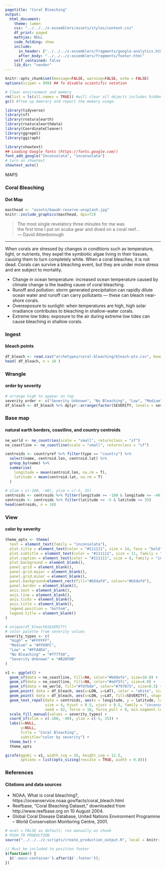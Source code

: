 ```yaml
---
pagetitle: "Coral Bleaching"
output:
  html_document:
    theme: lumen
    css: "../../../z-assemblers/assets/styles/content.css"
    df_print: paged
    mathjax: NULL
    code_folding: show
    include:
      in_header: ["../../../z-assemblers/fragments/google-analytics.html", "../../../z-assemblers/fragments/header.html"]
      after_body: "../../../z-assemblers/fragments/footer.html"
    self_contained: false
    lib_dir: "vendor"
---
```


```r

knitr::opts_chunk$set(message=FALSE, warning=FALSE, echo = FALSE)
options(scipen = 999) ## To disable scientific notation

# Clear environment and memory
rm(list = ls(all.names = TRUE)) #will clear all objects includes hidden objects.
gc() #free up memrory and report the memory usage.

library(tidyverse)
library(sf)
library(rnaturalearth)
library(rnaturalearthdata)
library(CoordinateCleaner)
library(ggrepel)
library(ggiraph)

library(showtext)
## Loading Google fonts (https://fonts.google.com/)
font_add_google("Inconsolata", "inconsolata")
# turn on showtext
showtext_auto()

```

<div class="activity">
MAPS  
</div>

### Coral Bleaching
#### Dot Map

```r

masthead <- "assets/bawah-reserve-unsplash.jpg"
knitr::include_graphics(masthead, dpi=72)

```


> The most single revelatory three minutes for me was\
  the first time I put on scuba gear and dived on a coral reef...\
--- David Attenborough

***


When corals are stressed by changes in conditions such as temperature, light, or nutrients, they expel the symbiotic algae living in their tissues, causing them to turn completely white. When a coral bleaches, it is not dead. Corals can survive a bleaching event, but they are under more stress and are subject to mortality.

* Change in ocean temperature: increased ocean temperature caused by climate change is the leading cause of coral bleaching. 
* Runoff and pollution: storm generated precipitation can rapidly dilute ocean water and runoff can carry pollutants — these can bleach near-shore corals. 
* Overexposure to sunlight: when temperatures are high, high solar irradiance contributes to bleaching in shallow-water corals. 
* Extreme low tides: exposure to the air during extreme low tides can cause bleaching in shallow corals.


### Ingest
#### bleach points


```r

df_bleach <- read.csv("archetypes/coral-bleaching/bleach-pts.csv", header = TRUE, stringsAsFactors = FALSE)
head( df_bleach, n = 10 )

```


### Wrangle
#### order by severity


```r

# arrange high to appear on top
severity_order <- c("Severity Unknown", "No Bleaching", "Low", "Medium", "High" )
df_bleach <- df_bleach %>% dplyr::arrange(factor(SEVERITY, levels = severity_order))

```


### Base map
#### natural earth borders, coastline, and country centroids


```r

ne_world <- ne_countries(scale = "small", returnclass = "sf")
ne_coastline <- ne_coastline(scale = "small", returnclass = "sf")

centroids <- countryref %>% filter(type == "country") %>%
  select(name, centroid.lon, centroid.lat) %>%
  group_by(name) %>%
  summarise(
    longitude = mean(centroid.lon, na.rm = T),
    latitude = mean(centroid.lat, na.rm = T)
  )
  
# xlim = c(-100, -40), ylim = c(-5, 35)
centroids <- centroids %>% filter(longitude >= -100 & longitude <= -40)
centroids <- centroids %>% filter(latitude >= -5 & latitude <= 35)
head(centroids, n = 10)

```


### View
#### color by severity


```r

theme_opts <- theme(
  text = element_text(family = "inconsolata"), 
  plot.title = element_text(color = "#111111", size = 14, face = "bold", family = "inconsolata"),
  plot.subtitle = element_text(color = "#111111", size = 11, family = "inconsolata"),
  plot.caption = element_text(color = "#111111", size = 8, family = "inconsolata"),
  plot.background = element_blank(),
  panel.grid = element_blank(),
  panel.grid.major = element_blank(),
  panel.grid.minor = element_blank(),
  panel.background=element_rect(fill="#b5dafd", colour="#b5dafd"),
  panel.border = element_blank(),
  axis.text = element_blank(),
  axis.line = element_blank(),
  axis.ticks = element_blank(),
  axis.title = element_blank(),
  legend.position = "bottom",
  legend.title = element_blank()
)

# unique(df_bleach$SEVERITY)
# color palette from severity values
severity_types <- c(
  "High" = "#FFFFFF",
  "Medium" = "#FFD9FC",
  "Low" = "#FFA8D4",
  "No Bleaching" = "#ff7f50",
  "Severity Unknown" = "#B2DFDB"
)

v1 <- ggplot() +
  geom_sf(data = ne_coastline, fill=NA, color="#bddefe", size=10.0) +
  geom_sf(data = ne_coastline, fill=NA, color="#edf5fc", size=4.0) +
  geom_sf(data = ne_world, fill="#fdfbde", color="#797875", size=0.5) +
  geom_point( data = df_bleach, aes(x=LON, y=LAT), color = "white", size=3.5) +
  geom_point( data = df_bleach, aes(x=LON, y=LAT, fill=SEVERITY), shape = 21, color = "#ff7f50", size=2.5, alpha = 0.7) +
  geom_text_repel(data = centroids, aes(x = longitude, y = latitude, label = name), 
                  size = 4, hjust = 0.5, vjust = 0.5, family = "inconsolata", fontface = "bold",
                  seed = 42, force = 10, force_pull = 0, min.segment.length = 0, color = "black", bg.color = "white", bg.r = 0.15) +
  scale_fill_manual(values = severity_types) +
  coord_sf(xlim = c(-100, -40), ylim = c(-5, 35)) +
  labs(x=NULL,
       y=NULL,
       title = "Coral Bleaching", 
       subtitle="color by severity") +
  theme_bw() +
  theme_opts

girafe(ggobj = v1, width_svg = 16, height_svg = 12.5,
       options = list(opts_sizing(rescale = TRUE, width = 0.8)))

```


### References
#### Citations and data sources


* NOAA, What is coral bleaching?, https://oceanservice.noaa.gov/facts/coral_bleach.html
* Reefbase, "Coral Bleaching Dataset," downloaded from http://www.reefbase.org on 10 August 2004.  
* Global Coral Disease Database, United Nations Environment Programme -- World Conservation Monitoring Centre, 2001.


```r

# eval = FALSE as default; run manually as chunk
# PUSH TO PRODUCTION
source("../../../z-scripts/create_production_output.R", local = knitr::knit_global())

```



```js

// Must be included to position footer
$(function() {
  $('.main-container').after($('.footer'));
})

```


